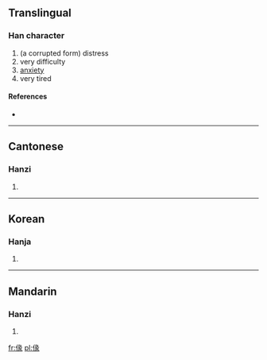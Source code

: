 ==Translingual==

===Han character===
{{Han char|rn=9|rad=人|as=09|sn=11|four=|canj=人女弓人 (OVNO)}}

# (a corrupted form) distress
# very difficulty
# [[anxiety]]
# very tired

====References====
* {{Han ref|kx=0111.160|hdz=10198.090|uh=3470|ud=13424}}

----

==Cantonese==

===Hanzi===
{{yue-hanzi|jyut=|y=fui4}}

# {{defn|lang=yue|sort=人09}}
----

==Korean==

===Hanja===
{{ko-hanja|hangeul=훼|rv=hwe|mr=hwe|y=hwey|eumhun=게으르다|ehrv=geeureuda|ehmr=keŭrŭda|ehy=keuluta}}

# {{defn|lang=ko|sort=人09}}

----

==Mandarin==

===Hanzi===
{{cmn-hanzi|pin=[[huì]] ([[hui4]])|wg=hui<sup>4</sup>}}

# {{defn|lang=cmn|sort=人09}}

[[fr:㑰]]
[[pl:㑰]]